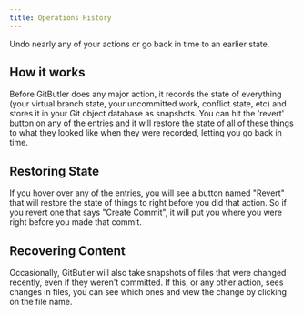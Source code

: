 ```yaml
---
title: Operations History
---
```



Undo nearly any of your actions or go back in time to an earlier state.

## How it works

Before GitButler does any major action, it records the state of everything (your virtual branch state, your uncommitted work, conflict state, etc) and stores it in your Git object database as snapshots. You can hit the 'revert' button on any of the entries and it will restore the state of all of these things to what they looked like when they were recorded, letting you go back in time.

<ImageSection
  className="mx-auto"
  src="https://gitbutler-docs-images-public.s3.us-east-1.amazonaws.com/oplog.png"
  width="800"
  height="600"
  subtitle="The operations history tab"
/>

## Restoring State

If you hover over any of the entries, you will see a button named "Revert" that will restore the state of things to right before you did that action. So if you revert one that says "Create Commit", it will put you where you were right before you made that commit.

<ImageSection
  className="mx-auto"
  src="https://gitbutler-docs-images-public.s3.us-east-1.amazonaws.com/oplog-restore.png"
  width="800"
  height="600"
  subtitle="oplog-restore.png"
/>

## Recovering Content

Occasionally, GitButler will also take snapshots of files that were changed recently, even if they weren't committed. If this, or any other action, sees changes in files, you can see which ones and view the change by clicking on the file name.

<ImageSection
  className="mx-auto"
  src="https://gitbutler-docs-images-public.s3.us-east-1.amazonaws.com/preview-oplog.png"
  width="800"
  height="600"
  subtitle="preview-oplog.png"
/>
